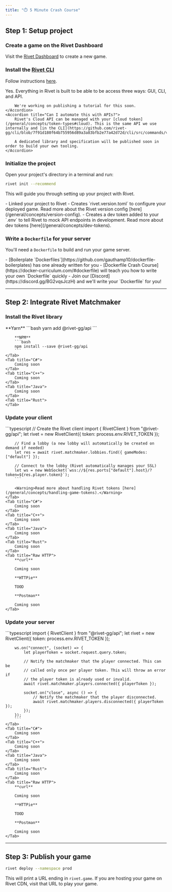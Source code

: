 ```yaml
---
title: "⏱️ 5 Minute Crash Course"
---
```


<Snippet file="beta-signup.mdx" />

## Step 1: Setup project

### Create a game on the Rivet Dashboard

Visit the [Rivet Dashboard](https://hub.rivet.gg/developer/dashboard) to create a new game.

### Install the [Rivet CLI](https://github.com/rivet-gg/cli)

Follow instructions [here](https://github.com/rivet-gg/cli#installing).

<AccordionGroup>
	<Accordion title="Can I do this with just a GUI?">
		Yes. Everything in Rivet is built to be able to be access three ways: GUI, CLI, and API.

		We're working on publishing a tutorial for this soon.
	</Accordion>
	<Accordion title="Can I automate this with APIs?">
		Rivet's Cloud API can be managed with your [cloud token](/general/concepts/token-types#cloud). This is the same API we use internally and [in the CLI](https://github.com/rivet-gg/cli/blob/7f91d180f64b755956d89a3a83bfb2e77a42d72d/cli/src/commands/version.rs#L368).

		A dedicated library and specification will be published soon in order to build your own tooling.
	</Accordion>
</AccordionGroup>

### Initialize the project

Open your project's directory in a terminal and run:

```bash
rivet init --recommend
```

This will guide you through setting up your project with Rivet.

<Accordion title="What does this do?">
    - Linked your project to Rivet
	- Creates `rivet.version.toml` to configure your deployed game. Read more about the Rivet version config [here](/general/concepts/version-config).
	- Creates a dev token added to your `.env` to tell Rivet to mock API endpoints in development. Read more about dev tokens [here](/general/concepts/dev-tokens).
</Accordion>

### Write a `Dockerfile` for your server

You'll need a `Dockerfile` to build and run your game server.

<Accordion title="Unfamiliar with Dockerfiles?">
	- [Boilerplate `Dockerfiles`](https://github.com/gauthamp10/dockerfile-boilerplates) has one already written for you
	- [Dockerfile Crash Course](https://docker-curriculum.com/#dockerfile) will teach you how to write your own `Dockerfile` quickly
	- Join our [Discord](https://discord.gg/BG2vqsJczH) and we'll write your `Dockerfile` for you!
</Accordion>

---

## Step 2: Integrate Rivet Matchmaker

### Install the Rivet library

<Tabs>
	<Tab title="TypeScript">
		**Yarn**
		```bash
		yarn add @rivet-gg/api
		```

		**NPM**
		```bash
		npm install --save @rivet-gg/api
		```
	</Tab>
	<Tab title="C#">
		Coming soon
	</Tab>
	<Tab title="C++">
		Coming soon
	</Tab>
	<Tab title="Java">
		Coming soon
	</Tab>
	<Tab title="Rust">
	</Tab>
</Tabs>

### Update your client

<Tabs>
	<Tab title="TypeScript">
		```typescript
		// Create the Rivet client
		import { RivetClient } from "@rivet-gg/api";
		let rivet = new RivetClient({ token: process.env.RIVET_TOKEN });

		// Find a lobby (a new lobby will automatically be created on demand if needed)
		let res = await rivet.matchmaker.lobbies.find({ gameModes: ["default"] });

		// Connect to the lobby (Rivet automatically manages your SSL)
		let ws = new WebSocket(`wss://${res.ports["default"].host}/?token=${res.player.token}`);
		```

		<Warning>Read more about handling Rivet tokens [here](/general/concepts/handling-game-tokens).</Warning>
	</Tab>
	<Tab title="C#">
		Coming soon
	</Tab>
	<Tab title="C++">
		Coming soon
	</Tab>
	<Tab title="Java">
		Coming soon
	</Tab>
	<Tab title="Rust">
		Coming soon
	</Tab>
	<Tab title="Raw HTTP">
		**curl**

		Coming soon

		**HTTPie**

		TOOD

		**Postman**

		Coming soon
	</Tab>
</Tabs>

### Update your server

<Tabs>
	<Tab title="TypeScript">
		```typescript
		import { RivetClient } from "@rivet-gg/api";
		let rivet = new RivetClient({ token: process.env.RIVET_TOKEN });

		ws.on("connect", (socket) => {
			let playerToken = socket.request.query.token;
			
			// Notify the matchmaker that the player connected. This can be
			// called only once per player token. This will throw an error if
			// the player token is already used or invalid.
			await rivet.matchmaker.players.connected({ playerToken });

			socket.on("close", async () => {
				// Notify the matchmaker that the player disconnected.
				await rivet.matchmaker.players.disconnected({ playerToken });
			});
		});
		```
	</Tab>
	<Tab title="C#">
		Coming soon
	</Tab>
	<Tab title="C++">
		Coming soon
	</Tab>
	<Tab title="Java">
		Coming soon
	</Tab>
	<Tab title="Rust">
		Coming soon
	</Tab>
	<Tab title="Raw HTTP">
		**curl**

		Coming soon

		**HTTPie**

		TOOD

		**Postman**

		Coming soon
	</Tab>
</Tabs>

---

## Step 3: Publish your game

```bash
rivet deploy --namespace prod
```

This will print a URL ending in `rivet.game`. If you are hosting your game on Rivet CDN, visit that URL to play your game.
